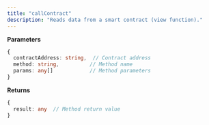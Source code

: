 ```yaml
---
title: "callContract"
description: "Reads data from a smart contract (view function)."
---
```


**Parameters**
```typescript
{
  contractAddress: string,  // Contract address
  method: string,          // Method name
  params: any[]            // Method parameters
}
```

**Returns**
```typescript
{
  result: any  // Method return value
}
```


